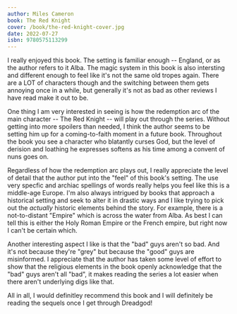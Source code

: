 ```yaml
---
author: Miles Cameron
book: The Red Knight
cover: /book/the-red-knight-cover.jpg
date: 2022-07-27
isbn: 9780575113299
---
```


I really enjoyed this book. The setting is familiar enough -- England, or as
the author refers to it Alba. The magic system in this book is also intersting
and different enough to feel like it's not the same old tropes again. There are
a LOT of characters though and the switching between them gets annoying once in
a while, but generally it's not as bad as other reviews I have read make it out
to be.

One thing I am very interested in seeing is how the redemption arc of the main
character -- The Red Knight -- will play out through the series. Without
getting into more spoilers than needed, I think the author seems to be setting
him up for a coming-to-faith moment in a future book. Throughout the book you
see a character who blatantly curses God, but the level of derision and
loathing he expresses softens as his time among a convent of nuns goes on.

Regardless of how the redemption arc plays out, I really appreciate the level
of detail that the author put into the "feel" of this book's setting. The use
very specfic and archiac spellings of words really helps you feel like this is
a middle-age Europe. I'm also always intrigued by books that approach a
historical setting and seek to alter it in drastic ways and I like trying to
pick out the _actually_ historic elements behind the story. For example, there
is a not-to-distant "Empire" which is across the water from Alba. As best I can
tell this is either the Holy Roman Empire or the French empire, but right now I
can't be certain which.

Another interesting aspect I like is that the "bad" guys aren't so bad. And
it's not because they're "grey" but because the "good" guys are misinformed. I
appreciate that the author has taken some level of effort to show that the
religious elements in the book openly acknowledge that the "bad" guys aren't
all "bad", it makes reading the series a lot easier when there aren't
underlying digs like that.

All in all, I would definitley recommend this book and I will definitely be reading the
sequels once I get through Dreadgod!
